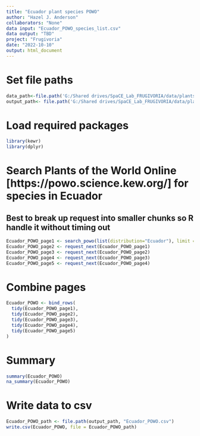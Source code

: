 ```yaml
---
title: "Ecuador plant species POWO"
author: "Hazel J. Anderson"
collaborators: "None"
data input: "Ecuador_POWO_species_list.csv"
data output: "TBD"
project: "Frugivoria"
date: "2022-10-10"
output: html_document
---
```


# Set file paths
```r
data_path<-file.path('G:/Shared drives/SpaCE_Lab_FRUGIVORIA/data/plants/L0')
output_path<- file.path('G:/Shared drives/SpaCE_Lab_FRUGIVORIA/data/plants/L0')
```

# Load required packages
```r
library(kewr)
library(dplyr)
```

# Search Plants of the World Online [https://powo.science.kew.org/] for species in Ecuador
## Best to break up request into smaller chunks so R handle it without timing out
```r
Ecuador_POWO_page1 <- search_powo(list(distribution="Ecuador"), limit = 5000)
Ecuador_POWO_page2 <- request_next(Ecuador_POWO_page1)
Ecuador_POWO_page3 <- request_next(Ecuador_POWO_page2)
Ecuador_POWO_page4 <- request_next(Ecuador_POWO_page3)
Ecuador_POWO_page5 <- request_next(Ecuador_POWO_page4)
```

# Combine pages
```r
Ecuador_POWO <- bind_rows(
  tidy(Ecuador_POWO_page1),
  tidy(Ecuador_POWO_page2),
  tidy(Ecuador_POWO_page3),
  tidy(Ecuador_POWO_page4),
  tidy(Ecuador_POWO_page5)
)
```

# Summary
```r
summary(Ecuador_POWO)
na_summary(Ecuador_POWO)
```

# Write data to csv
```r
Ecuador_POWO_path <- file.path(output_path, "Ecuador_POWO.csv")
write.csv(Ecuador_POWO, file = Ecuador_POWO_path)
```

